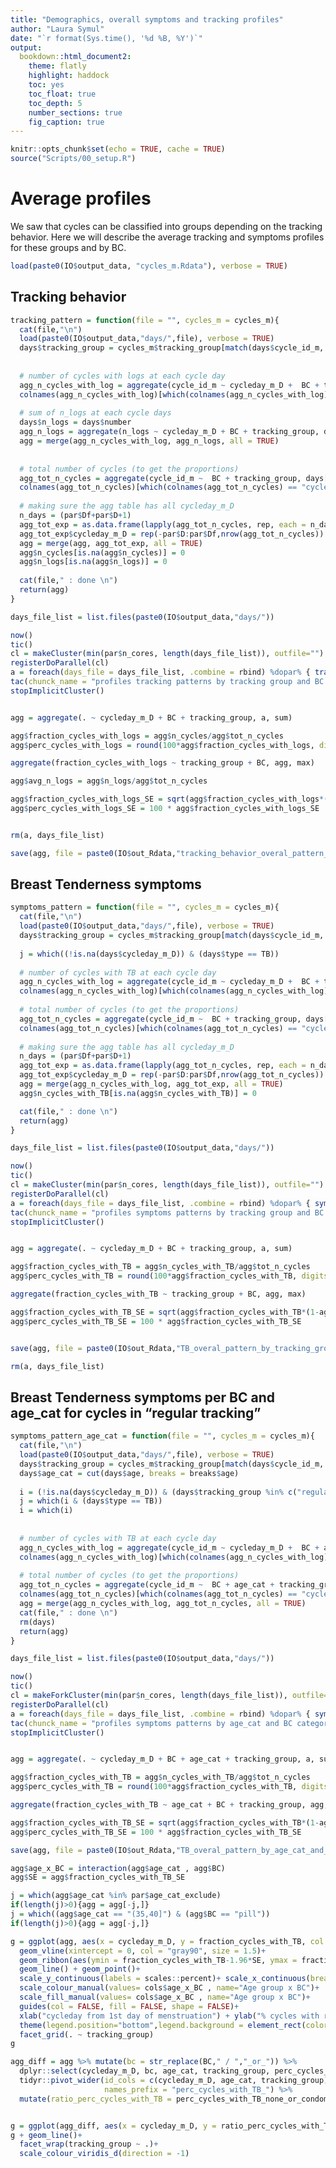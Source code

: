 ```yaml
---
title: "Demographics, overall symptoms and tracking profiles"
author: "Laura Symul"
date: "`r format(Sys.time(), '%d %B, %Y')`"
output: 
  bookdown::html_document2: 
    theme: flatly
    highlight: haddock
    toc: yes
    toc_float: true
    toc_depth: 5
    number_sections: true
    fig_caption: true
---
```



```r
knitr::opts_chunk$set(echo = TRUE, cache = TRUE)
source("Scripts/00_setup.R")
```


# Average profiles

We saw that cycles can be classified into groups depending on the tracking behavior.
Here we will describe the average tracking and symptoms profiles for these groups and by BC.

```r

load(paste0(IO$output_data, "cycles_m.Rdata"), verbose = TRUE)

```



## Tracking behavior


```r

tracking_pattern = function(file = "", cycles_m = cycles_m){
  cat(file,"\n")
  load(paste0(IO$output_data,"days/",file), verbose = TRUE)
  days$tracking_group = cycles_m$tracking_group[match(days$cycle_id_m, cycles_m$cycle_id_m)]
  
  
  # number of cycles with logs at each cycle day
  agg_n_cycles_with_log = aggregate(cycle_id_m ~ cycleday_m_D +  BC + tracking_group, days, lu)
  colnames(agg_n_cycles_with_log)[which(colnames(agg_n_cycles_with_log) == "cycle_id_m")] = "n_cycles"
  
  # sum of n_logs at each cycle days
  days$n_logs = days$number
  agg_n_logs = aggregate(n_logs ~ cycleday_m_D + BC + tracking_group, days[days$type == "n_logs",], sum)
  agg = merge(agg_n_cycles_with_log, agg_n_logs, all = TRUE)
  
  
  # total number of cycles (to get the proportions)
  agg_tot_n_cycles = aggregate(cycle_id_m ~  BC + tracking_group, days[!is.na(days$cycleday_m_D),], lu)
  colnames(agg_tot_n_cycles)[which(colnames(agg_tot_n_cycles) == "cycle_id_m")] = "tot_n_cycles"
  
  # making sure the agg table has all cycleday_m_D
  n_days = (par$Df+par$D+1)
  agg_tot_exp = as.data.frame(lapply(agg_tot_n_cycles, rep, each = n_days), stringsAsFactors = FALSE)
  agg_tot_exp$cycleday_m_D = rep(-par$D:par$Df,nrow(agg_tot_n_cycles))
  agg = merge(agg, agg_tot_exp, all = TRUE)
  agg$n_cycles[is.na(agg$n_cycles)] = 0
  agg$n_logs[is.na(agg$n_logs)] = 0
  
  cat(file," : done \n")
  return(agg)
}

```




```r

days_file_list = list.files(paste0(IO$output_data,"days/"))

now()
tic()
cl = makeCluster(min(par$n_cores, length(days_file_list)), outfile="")
registerDoParallel(cl)
a = foreach(days_file = days_file_list, .combine = rbind) %dopar% { tracking_pattern(file = days_file, cycles_m = cycles_m) }
tac(chunck_name = "profiles tracking patterns by tracking group and BC categories")
stopImplicitCluster()


agg = aggregate(. ~ cycleday_m_D + BC + tracking_group, a, sum)

agg$fraction_cycles_with_logs = agg$n_cycles/agg$tot_n_cycles
agg$perc_cycles_with_logs = round(100*agg$fraction_cycles_with_logs, digits = 2)

aggregate(fraction_cycles_with_logs ~ tracking_group + BC, agg, max)

agg$avg_n_logs = agg$n_logs/agg$tot_n_cycles

agg$fraction_cycles_with_logs_SE = sqrt(agg$fraction_cycles_with_logs*(1-agg$fraction_cycles_with_logs)/agg$tot_n_cycles)
agg$perc_cycles_with_logs_SE = 100 * agg$fraction_cycles_with_logs_SE


rm(a, days_file_list)

save(agg, file = paste0(IO$out_Rdata,"tracking_behavior_overal_pattern_by_tracking_group_and_birth_control.Rdata"))

```





## Breast Tenderness symptoms


```r

symptoms_pattern = function(file = "", cycles_m = cycles_m){
  cat(file,"\n")
  load(paste0(IO$output_data,"days/",file), verbose = TRUE)
  days$tracking_group = cycles_m$tracking_group[match(days$cycle_id_m, cycles_m$cycle_id_m)]
  
  j = which((!is.na(days$cycleday_m_D)) & (days$type == TB))
  
  # number of cycles with TB at each cycle day
  agg_n_cycles_with_log = aggregate(cycle_id_m ~ cycleday_m_D +  BC + tracking_group, days[j,], lu)
  colnames(agg_n_cycles_with_log)[which(colnames(agg_n_cycles_with_log) == "cycle_id_m")] = "n_cycles_with_TB"
  
  # total number of cycles (to get the proportions)
  agg_tot_n_cycles = aggregate(cycle_id_m ~  BC + tracking_group, days[!is.na(days$cycleday_m_D),], lu)
  colnames(agg_tot_n_cycles)[which(colnames(agg_tot_n_cycles) == "cycle_id_m")] = "tot_n_cycles"
  
  # making sure the agg table has all cycleday_m_D
  n_days = (par$Df+par$D+1)
  agg_tot_exp = as.data.frame(lapply(agg_tot_n_cycles, rep, each = n_days), stringsAsFactors = FALSE)
  agg_tot_exp$cycleday_m_D = rep(-par$D:par$Df,nrow(agg_tot_n_cycles))
  agg = merge(agg_n_cycles_with_log, agg_tot_exp, all = TRUE)
  agg$n_cycles_with_TB[is.na(agg$n_cycles_with_TB)] = 0

  cat(file," : done \n")
  return(agg)
}

```




```r

days_file_list = list.files(paste0(IO$output_data,"days/"))

now()
tic()
cl = makeCluster(min(par$n_cores, length(days_file_list)), outfile="")
registerDoParallel(cl)
a = foreach(days_file = days_file_list, .combine = rbind) %dopar% { symptoms_pattern(file = days_file, cycles_m = cycles_m) }
tac(chunck_name = "profiles symptoms patterns by tracking group and BC categories")
stopImplicitCluster()


agg = aggregate(. ~ cycleday_m_D + BC + tracking_group, a, sum)

agg$fraction_cycles_with_TB = agg$n_cycles_with_TB/agg$tot_n_cycles
agg$perc_cycles_with_TB = round(100*agg$fraction_cycles_with_TB, digits = 2)

aggregate(fraction_cycles_with_TB ~ tracking_group + BC, agg, max)

agg$fraction_cycles_with_TB_SE = sqrt(agg$fraction_cycles_with_TB*(1-agg$fraction_cycles_with_TB)/agg$tot_n_cycles)
agg$perc_cycles_with_TB_SE = 100 * agg$fraction_cycles_with_TB_SE


save(agg, file = paste0(IO$out_Rdata,"TB_overal_pattern_by_tracking_group_and_birth_control.Rdata"))

rm(a, days_file_list)


```


## Breast Tenderness symptoms per BC and age_cat for cycles in "regular tracking"

```r

symptoms_pattern_age_cat = function(file = "", cycles_m = cycles_m){
  cat(file,"\n")
  load(paste0(IO$output_data,"days/",file), verbose = TRUE)
  days$tracking_group = cycles_m$tracking_group[match(days$cycle_id_m, cycles_m$cycle_id_m)]
  days$age_cat = cut(days$age, breaks = breaks$age)
  
  i = (!is.na(days$cycleday_m_D)) & (days$tracking_group %in% c("regular tracking", "pre-menstrual tracking"))
  j = which(i & (days$type == TB))
  i = which(i)
  
  
  # number of cycles with TB at each cycle day
  agg_n_cycles_with_log = aggregate(cycle_id_m ~ cycleday_m_D +  BC + age_cat + tracking_group , days[j,], lu)
  colnames(agg_n_cycles_with_log)[which(colnames(agg_n_cycles_with_log) == "cycle_id_m")] = "n_cycles_with_TB"
  
  # total number of cycles (to get the proportions)
  agg_tot_n_cycles = aggregate(cycle_id_m ~  BC + age_cat + tracking_group, days[i,], lu)
  colnames(agg_tot_n_cycles)[which(colnames(agg_tot_n_cycles) == "cycle_id_m")] = "tot_n_cycles"
  agg = merge(agg_n_cycles_with_log, agg_tot_n_cycles, all = TRUE)
  cat(file," : done \n")
  rm(days)
  return(agg)
}

```




```r

days_file_list = list.files(paste0(IO$output_data,"days/"))

now()
tic()
cl = makeForkCluster(min(par$n_cores, length(days_file_list)), outfile="")
registerDoParallel(cl)
a = foreach(days_file = days_file_list, .combine = rbind) %dopar% { symptoms_pattern_age_cat(file = days_file, cycles_m = cycles_m) }
tac(chunck_name = "profiles symptoms patterns by age_cat and BC categories for regular tracking")
stopImplicitCluster()


agg = aggregate(. ~ cycleday_m_D + BC + age_cat + tracking_group, a, sum)

agg$fraction_cycles_with_TB = agg$n_cycles_with_TB/agg$tot_n_cycles
agg$perc_cycles_with_TB = round(100*agg$fraction_cycles_with_TB, digits = 2)

aggregate(fraction_cycles_with_TB ~ age_cat + BC + tracking_group, agg, max)

agg$fraction_cycles_with_TB_SE = sqrt(agg$fraction_cycles_with_TB*(1-agg$fraction_cycles_with_TB)/agg$tot_n_cycles)
agg$perc_cycles_with_TB_SE = 100 * agg$fraction_cycles_with_TB_SE

save(agg, file = paste0(IO$out_Rdata,"TB_overal_pattern_by_age_cat_and_birth_control_for_regular_tracking.Rdata"))


```




```r

agg$age_x_BC = interaction(agg$age_cat , agg$BC)
agg$SE = agg$fraction_cycles_with_TB_SE

j = which(agg$age_cat %in% par$age_cat_exclude)
if(length(j)>0){agg = agg[-j,]}
j = which((agg$age_cat == "(35,40]") & (agg$BC == "pill"))
if(length(j)>0){agg = agg[-j,]}

g = ggplot(agg, aes(x = cycleday_m_D, y = fraction_cycles_with_TB, col = age_x_BC, shape = BC)) + 
  geom_vline(xintercept = 0, col = "gray90", size = 1.5)+
  geom_ribbon(aes(ymin = fraction_cycles_with_TB-1.96*SE, ymax = fraction_cycles_with_TB+1.96*SE, fill = age_x_BC), alpha = 0.5, col = NA)+
  geom_line() + geom_point()+ 
  scale_y_continuous(labels = scales::percent)+ scale_x_continuous(breaks = par$x.axis)+
  scale_colour_manual(values= cols$age_x_BC , name="Age group x BC")+
  scale_fill_manual(values= cols$age_x_BC , name="Age group x BC")+
  guides(col = FALSE, fill = FALSE, shape = FALSE)+
  xlab("cycleday from 1st day of menstruation") + ylab("% cycles with reported TB")+
  theme(legend.position="bottom",legend.background = element_rect(color="gray90", fill = NA))+
  facet_grid(. ~ tracking_group)
g

```


```r

agg_diff = agg %>% mutate(bc = str_replace(BC," / ","_or_")) %>% 
  dplyr::select(cycleday_m_D, bc, age_cat, tracking_group, perc_cycles_with_TB) %>% 
  tidyr::pivot_wider(id_cols = c(cycleday_m_D, age_cat, tracking_group), names_from = bc, values_from = perc_cycles_with_TB, 
                     names_prefix = "perc_cycles_with_TB_") %>% 
  mutate(ratio_perc_cycles_with_TB = perc_cycles_with_TB_none_or_condoms / perc_cycles_with_TB_pill)


g = ggplot(agg_diff, aes(x = cycleday_m_D, y = ratio_perc_cycles_with_TB, col = age_cat))
g + geom_line()+
  facet_wrap(tracking_group ~ .)+
  scale_colour_viridis_d(direction = -1)


```


